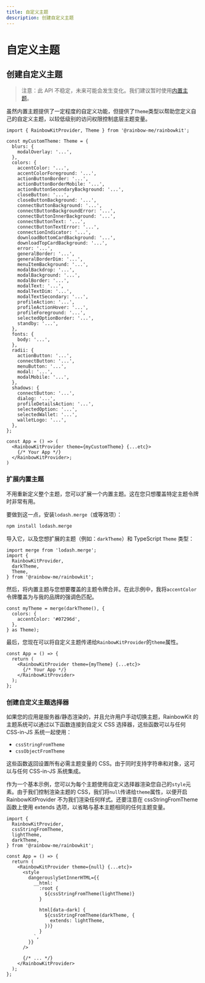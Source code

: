 ```yaml
---
title: 自定义主题
description: 创建自定义主题
---
```


# 自定义主题

## 创建自定义主题

> 注意：此 API 不稳定，未来可能会发生变化。我们建议暂时使用[内置主题](/docs/theming)。

虽然内置主题提供了一定程度的自定义功能，但提供了`Theme`类型以帮助您定义自己的自定义主题，以较低级别的访问权限控制底层主题变量。

```tsx
import { RainbowKitProvider, Theme } from '@rainbow-me/rainbowkit';

const myCustomTheme: Theme = {
  blurs: {
    modalOverlay: '...',
  },
  colors: {
    accentColor: '...',
    accentColorForeground: '...',
    actionButtonBorder: '...',
    actionButtonBorderMobile: '...',
    actionButtonSecondaryBackground: '...',
    closeButton: '...',
    closeButtonBackground: '...',
    connectButtonBackground: '...',
    connectButtonBackgroundError: '...',
    connectButtonInnerBackground: '...',
    connectButtonText: '...',
    connectButtonTextError: '...',
    connectionIndicator: '...',
    downloadBottomCardBackground: '...',
    downloadTopCardBackground: '...',
    error: '...',
    generalBorder: '...',
    generalBorderDim: '...',
    menuItemBackground: '...',
    modalBackdrop: '...',
    modalBackground: '...',
    modalBorder: '...',
    modalText: '...',
    modalTextDim: '...',
    modalTextSecondary: '...',
    profileAction: '...',
    profileActionHover: '...',
    profileForeground: '...',
    selectedOptionBorder: '...',
    standby: '...',
  },
  fonts: {
    body: '...',
  },
  radii: {
    actionButton: '...',
    connectButton: '...',
    menuButton: '...',
    modal: '...',
    modalMobile: '...',
  },
  shadows: {
    connectButton: '...',
    dialog: '...',
    profileDetailsAction: '...',
    selectedOption: '...',
    selectedWallet: '...',
    walletLogo: '...',
  },
};

const App = () => (
  <RainbowKitProvider theme={myCustomTheme} {...etc}>
    {/* Your App */}
  </RainbowKitProvider>;
)
```

### 扩展内置主题

不用重新定义整个主题，您可以扩展一个内置主题。这在您只想覆盖特定主题令牌时非常有用。

要做到这一点，安装`lodash.merge`（或等效项）：

```bash
npm install lodash.merge
```

导入它，以及您想扩展的主题（例如：`darkTheme`）和 TypeScript `Theme` 类型：

```tsx
import merge from 'lodash.merge';
import {
  RainbowKitProvider,
  darkTheme,
  Theme,
} from '@rainbow-me/rainbowkit';
```

然后，将内置主题与您想要覆盖的主题令牌合并。在此示例中，我将`accentColor`令牌覆盖为与我的品牌的强调色匹配。

```tsx
const myTheme = merge(darkTheme(), {
  colors: {
    accentColor: '#07296d',
  },
} as Theme);
```

最后，您现在可以将自定义主题传递给`RainbowKitProvider`的`theme`属性。

```tsx
const App = () => {
  return (
    <RainbowKitProvider theme={myTheme} {...etc}>
      {/* Your App */}
    </RainbowKitProvider>
  );
};
```

### 创建自定义主题选择器

如果您的应用是服务器/静态渲染的，并且允许用户手动切换主题，RainbowKit 的主题系统可以通过以下函数连接到自定义 CSS 选择器，这些函数可以与任何 CSS-in-JS 系统一起使用：

- `cssStringFromTheme`
- `cssObjectFromTheme`

这些函数返回设置所有必需主题变量的 CSS。由于同时支持字符串和对象，这可以与任何 CSS-in-JS 系统集成。

作为一个基本示例，您可以为每个主题使用自定义选择器渲染您自己的`style`元素。由于我们控制渲染主题的 CSS，我们将`null`传递给`theme`属性，以便开启 RainbowKitProvider 不为我们渲染任何样式。还要注意在 cssStringFromTheme 函数上使用 extends 选项，以省略与基本主题相同的任何主题变量。

```tsx
import {
  RainbowKitProvider,
  cssStringFromTheme,
  lightTheme,
  darkTheme,
} from '@rainbow-me/rainbowkit';

const App = () => {
  return (
    <RainbowKitProvider theme={null} {...etc}>
      <style
        dangerouslySetInnerHTML={{
          __html: `
            :root {
              ${cssStringFromTheme(lightTheme)}
            }

            html[data-dark] {
              ${cssStringFromTheme(darkTheme, {
                extends: lightTheme,
              })}
            }
          `,
        }}
      />

      {/* ... */}
    </RainbowKitProvider>
  );
};
```
